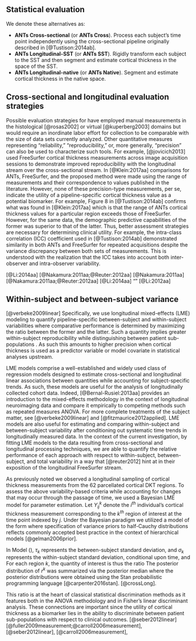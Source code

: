 
## Statistical evaluation

\textcolor{black}{Based on the above ANTs pipeline descriptions, there are three
major variants for cortical thickness processing of longitudinal data.} We
denote these alternatives as:

* __ANTs Cross-sectional__ (or __ANTs Cross__). Process each subject's time point independently using the
  cross-sectional pipeline originally described in [@Tustison:2014ab].
* __ANTs Longitudinal-SST__ (or __ANTs SST__).  Rigidly transform each subject to the SST and then
   segment and estimate cortical thickness in the space of the SST.
* __ANTs Longitudinal-native__ (or __ANTs Native__).  Segment and estimate cortical thickness in the native space.

\textcolor{black}{For completeness, we also include a comparison with both the cross-section and
longitudinal FreeSurfer v5.3 streams respectively denoted as ``FreeSurfer Cross-sectional'' (or
``FS Cross'') and ``FreeSurfer Longitudinal'' (or ``FS Long'').}

## Cross-sectional and longitudinal evaluation strategies

Possible evaluation strategies for \textcolor{blue}{cross-sectional methods} have 
employed manual measurements in the histological [@rosas2002] or virtual [@kuperberg2003]
domains but would require an inordinate labor effort for collection
to be comparable with the size of data sets currently analyzed.  Other quantitative measures
representing "reliability," "reproducibility," or, more generally, "precision"
can also be used to characterize such tools.  For example, [@jovicich2013]
used FreeSurfer cortical thickness measurements across image
acquisition sessions to demonstrate improved reproducibility with the longitudinal
stream over the cross-sectional stream.  In [@Klein:2017aa]
comparisons for ANTs, FreeSurfer, and the proposed method were made using
the range of measurements and their correspondence to values published in the
literature.  However, none of these precision-type measurements, per se,
indicate the utility of a pipeline-specific cortical thickness value as a potential biomarker.
For example, Figure 8 in [@Tustison:2014ab] confirms what was found in [@Klein:2017aa]
which is that the range of ANTs cortical thickness values for a particular region
exceeds those of FreeSurfer.  However, for the same data, the demographic predictive
capabilities of the former was superior to that of the latter.  Thus, better
assessment strategies are necessary for determining clinical utility.  For example,
the intra-class correlation (ICC) coefficient used
in [@Tustison:2014ab] demonstrated similarity in both ANTs and FreeSurfer
for repeated acquisitions despite the variance discrepancy between both sets of measurements.
This is understood with the realization that the ICC takes into account both inter-observer
and intra-observer variability.

\textcolor{blue}{
Similarly, evaluation strategies for longitudinal studies have been proposed 
with resemblance to those employed for cross-sectional data such as the
use of visual assessment} [@Li:2014aa]\textcolor{blue}{, scan-rescan data} 
[@Nakamura:2011aa;@Reuter:2012aa]\textcolor{blue}{, 
and 2-D comparisons of post mortem images and corresponding MRI}
[@Nakamura:2011aa]\textcolor{blue}{.
In addition, longitudinal methods offer potential for other types of assessments
such as the use of simulated data (e.g., atrophy }
[@Nakamura:2011aa;@Reuter:2012aa]\textcolor{blue}{, infant development} 
[@Li:2014aa]\textcolor{blue}{) where} "\textcolor{blue}{ground-truth}"
\textcolor{blue}{is known and
regression analysis of longitudinal trajectories of cortical 
thickness} [@Li:2012aa]\textcolor{blue}{.}

## Within-subject and between-subject variance

\textcolor{blue}{
For a longitudinal biomarker to be effective at classifying subpopulations, 
it should have low within-subject variation and high between-subject variation.  
Without this, subpopulation distinctions would not be possible (e.g., if 
measurements within the subject vary more than those between subjects).
A summary measure related to the ICC statistic} [@verbeke2009linear]
\textcolor{blue}{is used to quantify this intuition for assessing 
relative performance of these
cross-sectional and longitudinal ANTs pipeline variants along with the
cross-sectional and longitudinal FreeSurfer streams.} Specifically, we use longitudinal
mixed-effects (LME) modeling to quantify pipeline-specific between-subject
and within-subject variabilities where comparative
performance is determined by maximizing the ratio between the former
and the latter.  Such a quantity implies greater within-subject reproducibility
while distinguishing between patient sub-populations
\textcolor{black}{(e.g., Alzheimer's disease)}. As such this
amounts to higher precision when cortical thickness is used as a predictor
variable or model covariate in statistical analyses upstream. 

LME models comprise a well-established and widely used class of regression models
designed to estimate cross-sectional and longitudinal linear associations between
quantities while accounting for subject-specific trends.  As such, these models
are useful for the analysis of longitudinally collected cohort data.
Indeed, [@Bernal-Rusiel:2013aa] provides an introduction to the mixed-effects methodology
in the context of longitudinal neuroimaging data and compare it empirically to
competing methods such as repeated measures ANOVA. For more complete treatments of
the subject matter, see [@verbeke2009linear] and [@fitzmaurice2012applied].
LME models are also useful for estimating and comparing within-subject and
between-subject variability after conditioning out systematic time trends in
longitudinally measured data.  In the context of the current investigation, by
fitting LME models to the data resulting from cross-sectional and longitudinal
processing techniques, we are able to quantify the relative performance of each approach
with respect to within-subject, between-subject, and total variability in a way that
[@reuter2012] hint at in their exposition of the longitudinal FreeSurfer stream.

As previously noted we observed a longitudinal sampling of cortical thickness measurements
from the 62 parcellated cortical DKT regions.  To assess the above variability-based criteria
while accounting for changes that may occur through the passage of time, we used a
Bayesian LME model for parameter estimation.  Let $Y^k_{ij}$ denote the $i^{th}$
individual's cortical thickness measurement corresponding to the $k^{th}$ region of
interest at the time point indexed by $j$.  Under the Bayesian paradigm we utilized 
a model of the form
\textcolor{blue}{
\begin{gather}
\label{eq::lme1}
Y^k_{ij} \sim N(\alpha^k_i + \beta^k_i t,
\sigma_k^2) \\ \nonumber 
\alpha^k_i \sim N(\alpha^k_0, \tau^2_k) \qquad
\beta^k_i \sim N(\beta^k_0, \rho^2_k) \\ \nonumber 
\alpha^k_0, \beta^k_0 \sim N(0,10) \qquad 
\sigma_k,  \tau_k, \rho_k \sim \mbox{Cauchy}^+ (0, 5)
\end{gather}
}
where specification of variance priors to half-Cauchy distributions reflects commonly accepted best
practice in the context of hierarchical models [@gelman2006prior]. 
\textcolor{blue}{These priors concentrate mass near zero but have heavy tails, meaning small variance 
values are expected but large variance values are not prohibited.  Even so, results demonstrated 
robustness to parameter selection.}

In Model (\ref{eq::lme1}),
$\tau_k$ represents the between-subject standard deviation, and $\sigma_k$ represents
the within-subject standard deviation, conditional upon time, and \textcolor{blue}{
$\beta^i_k$ denotes the subject-specific slopes of cortical thickness change.}
For each region $k$,
the quantity of interest is thus the ratio
\begin{equation}\label{eq::var_rat}
r^k = \frac{\tau_k}{\sigma_k}, \ k = 1, \dots, 62 \, .
\end{equation}
The posterior distribution of $r^k$ was summarized via the posterior
median where the posterior distributions were obtained using the Stan probabilistic
programming language [@carpenter2016stan].  \textcolor{blue}{The 
R interface to Stan was used to calculate the point estimates of Model (\ref{eq::lme1})
for cortical thickness across the different pipelines using the default parameters.
The csv files containing the regional cortical thickness values for all five pipelines, 
the Stan model file, and the R script to run the analysis and produce the plots 
are all located in the github repository created for this work} [@crossLong].

This ratio is at the heart of classical statistical discrimination methods as it
features both in the ANOVA methodology and in Fisher's linear discriminant analysis.
These connections are important since the utility of cortical thickness as a biomarker
lies in the ability to discriminate between patient sub-populations with respect to
clinical outcomes.
\textcolor{blue}{In particular,} [@seber2012linear] \textcolor{blue}{
(Sections 9.6.2 and 9.6.5) demonstrate the role that 
randomness and measurement error in explanatory variables play in statistical inference.  
When the explanatory variable is fixed but measured with error (as is plausible for 
cortical thickness measurements), the within-subject variance divided by the between 
subject variance is proportional to the bias of the estimated linear coefficient when 
the outcome of interest is regressed over the explanatory variable (Example 9.2).  In 
short, the larger the $r^k$, the less bias for future statistical analyses based upon 
the cortical thickness data.  When the explanatory variable is considered random and 
is measured with error (a common assumption in the measurement error literature}
[@fuller2009measurement;@carroll2006measurement],
\textcolor{blue}{
this bias is 
expressed as attenuation of regression coefficient estimates to zero by a multiplicative 
factor $r^k/(1+r^k)$ (Example 9.3). Thus, larger $r^k$ means less less attenuation bias 
and hence more discriminative capacity.
Note that effect estimator bias is not the only problem---
the residual variance is increased by a factor proportional to $r^k/(1+r^k)$ 
(}[@seber2012linear], \textcolor{blue}{Chapter 3).  The same authors refer to the combination 
of bias and added variance as a ‘double whammy’.
Indeed, a worse reliability ratio causes greater bias in multiple linear regression in the 
presence of collinearity and even biases the estimators for other covariates, progression 
through time included (cf }
[@carroll2006measurement], 
\textcolor{blue}{
Section 3.3.1). The same authors state that this bias is 
typical even in generalized linear models (Section 3.6) and use the ratio as a 
measure of reliability even in the longitudinal context (Section 11.9).
}


<!--
For each processing method, we performed 62 independent, region-specific regressions.  In order to compare results between methods, we considered the quantities
\begin{equation}
\delta^k = r^k_l - r^k_c\ , \quad \mbox{and} \quad \delta^k_{norm} = \frac{r^k_l - r^k_c}{r^k_l + r^k_c} \ ,
\end{equation}
denoting the variance ratio for the longitudinal method minus that of the cross-sectional method and the normed difference between ratios, respectively. Since a large $r^k$ implies a higher between-subject to within-subject variability ratio, a positive estimate of $\delta^k$ that is large in magnitude implies that the longitudinal processing method is preferable to the cross-sectional method.  Conversely, a negative estimate that is large in magnitude implies that the cross-sectional processing method is preferable to the longitudinal method.
-->

<!-- ### Practical implications of the variance ratio: a case study -->

<!-- The entorhinal cortex (EC) is one of the earliest regions to exhibit tau pathology -->
<!-- in the Alzheimer’s brain and is one of the first regions to show signs of -->
<!-- neurodegenerative change [@Hyman:1984aa;@Braak:1991aa;@Van-Hoesen:1991aa;@Yassa:2014aa]. -->
<!-- In the ADNI sample, EC cortical thickness was the most powerful measure of -->
<!-- structural change both in MCI and AD subjects [@Holland:2009aa]. EC thinning -->
<!-- was also found to precede and predict hippocampal atrophy [@Desikan:2010aa] -->
<!-- and to predict conversion to AD with the greatest accuracy [@Ewers:2012aa]. -->
<!-- Thus, we chose the EC to be the target of an additional focused analysis to determine -->
<!-- the relative utility of the different ANTs pipelines for measuring thickness in this -->
<!-- particular region.  Our choice of EC for comparative performance assessment is -->
<!-- motivated both by its selective vulnerability to neurodegenerative processes -->
<!-- as well as the difficulty of image segmentation in that particular region. -->

<!-- As a further assessment of utility as a biomarker, we used LME models and cortical -->
<!-- thickness measurements of the EC to demonstrate how these variability criteria -->
<!-- relate to potential scientific analyses. First, we used model \eqref{eq::lme1} -->
<!-- to show that a greater ratio of between-subject to within-subject variability -->
<!-- results in tighter confidence and credible intervals on the slope parameter $\beta$. -->
<!-- This result indicates more confidence with respect to mean trends over time that are of -->
<!-- common interest when comparing sub-populations of patients. Second, we showed that -->
<!-- smaller within-subject variability corresponds to smaller prediction intervals when -->
<!-- predicting a subject's cortical thickness levels at future visits. This is important -->
<!-- when considering regional cortical thickness measures as candidate biomarkers.   -->
<!-- Third, we use a simple linear regression model to compare the relationship between -->
<!-- total variance and uncertainty with respect to cross-sectional effects.  To do so, -->
<!-- we regress baseline cortical thickness in the entorhinal cortex (EC) over baseline -->
<!-- AD diagnostic status: -->
<!-- \begin{equation} \label{eq::slr} -->
<!-- ECCT_i = \beta_0 + \beta_1 AD_i + \epsilon_i \ . -->
<!-- \end{equation} -->
<!-- In general, lower total variability corresponds to tighter confidence/credible intervals -->
<!-- for cross-sectional covariate effects, and hence higher certainty when evaluating linear -->
<!-- associations between quantities such as cortical thickness and AD status.  If -->
<!-- total variability is similar across processing methods, we would expect to see -->
<!-- credible intervals of roughly the same size. -->

